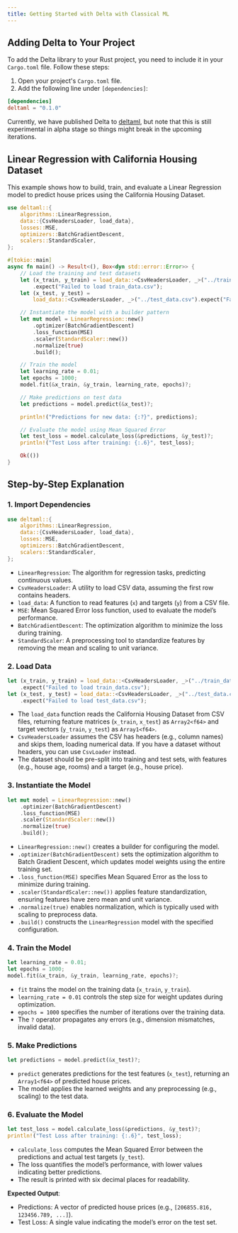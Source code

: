 ```yaml
---
title: Getting Started with Delta with Classical ML
---
```


## Adding Delta to Your Project

To add the Delta library to your Rust project, you need to include it in your
`Cargo.toml` file. Follow these steps:

1. Open your project's `Cargo.toml` file.
2. Add the following line under `[dependencies]`:

```toml title="Cargo.toml"
[dependencies]
deltaml = "0.1.0"
```

Currently, we have published Delta to
[deltaml](https://crates.io/crates/deltaml), but note that this is still
experimental in alpha stage so things might break in the upcoming iterations.

## Linear Regression with California Housing Dataset

This example shows how to build, train, and evaluate a Linear Regression model
to predict house prices using the California Housing Dataset.

```rust
use deltaml::{
    algorithms::LinearRegression,
    data::{CsvHeadersLoader, load_data},
    losses::MSE,
    optimizers::BatchGradientDescent,
    scalers::StandardScaler,
};

#[tokio::main]
async fn main() -> Result<(), Box<dyn std::error::Error>> {
    // Load the training and test datasets
    let (x_train, y_train) = load_data::<CsvHeadersLoader, _>("../train_data.csv")
        .expect("Failed to load train_data.csv");
    let (x_test, y_test) =
        load_data::<CsvHeadersLoader, _>("../test_data.csv").expect("Failed to load test_data.csv");

    // Instantiate the model with a builder pattern
    let mut model = LinearRegression::new()
        .optimizer(BatchGradientDescent)
        .loss_function(MSE)
        .scaler(StandardScaler::new())
        .normalize(true)
        .build();

    // Train the model
    let learning_rate = 0.01;
    let epochs = 1000;
    model.fit(&x_train, &y_train, learning_rate, epochs)?;

    // Make predictions on test data
    let predictions = model.predict(&x_test)?;

    println!("Predictions for new data: {:?}", predictions);

    // Evaluate the model using Mean Squared Error
    let test_loss = model.calculate_loss(&predictions, &y_test)?;
    println!("Test Loss after training: {:.6}", test_loss);

    Ok(())
}
```

## Step-by-Step Explanation

### 1. **Import Dependencies**

```rust
use deltaml::{
    algorithms::LinearRegression,
    data::{CsvHeadersLoader, load_data},
    losses::MSE,
    optimizers::BatchGradientDescent,
    scalers::StandardScaler,
};
```

- `LinearRegression`: The algorithm for regression tasks, predicting continuous
  values.
- `CsvHeadersLoader`: A utility to load CSV data, assuming the first row
  contains headers.
- `load_data`: A function to read features (`x`) and targets (`y`) from a CSV
  file.
- `MSE`: Mean Squared Error loss function, used to evaluate the model’s
  performance.
- `BatchGradientDescent`: The optimization algorithm to minimize the loss during
  training.
- `StandardScaler`: A preprocessing tool to standardize features by removing the
  mean and scaling to unit variance.

### 2. **Load Data**

```rust
let (x_train, y_train) = load_data::<CsvHeadersLoader, _>("../train_data.csv")
    .expect("Failed to load train_data.csv");
let (x_test, y_test) = load_data::<CsvHeadersLoader, _>("../test_data.csv")
    .expect("Failed to load test_data.csv");
```

- The `load_data` function reads the California Housing Dataset from CSV files,
  returning feature matrices (`x_train`, `x_test`) as `Array2<f64>` and target
  vectors (`y_train`, `y_test`) as `Array1<f64>`.
- `CsvHeadersLoader` assumes the CSV has headers (e.g., column names) and skips
  them, loading numerical data. If you have a dataset without headers, you can
  use `CsvLoader` instead.
- The dataset should be pre-split into training and test sets, with features
  (e.g., house age, rooms) and a target (e.g., house price).

### 3. **Instantiate the Model**

```rust
let mut model = LinearRegression::new()
    .optimizer(BatchGradientDescent)
    .loss_function(MSE)
    .scaler(StandardScaler::new())
    .normalize(true)
    .build();
```

- `LinearRegression::new()` creates a builder for configuring the model.
- `.optimizer(BatchGradientDescent)` sets the optimization algorithm to Batch
  Gradient Descent, which updates model weights using the entire training set.
- `.loss_function(MSE)` specifies Mean Squared Error as the loss to minimize
  during training.
- `.scaler(StandardScaler::new())` applies feature standardization, ensuring
  features have zero mean and unit variance.
- `.normalize(true)` enables normalization, which is typically used with scaling
  to preprocess data.
- `.build()` constructs the `LinearRegression` model with the specified
  configuration.

### 4. **Train the Model**

```rust
let learning_rate = 0.01;
let epochs = 1000;
model.fit(&x_train, &y_train, learning_rate, epochs)?;
```

- `fit` trains the model on the training data (`x_train`, `y_train`).
- `learning_rate = 0.01` controls the step size for weight updates during
  optimization.
- `epochs = 1000` specifies the number of iterations over the training data.
- The `?` operator propagates any errors (e.g., dimension mismatches, invalid
  data).

### 5. **Make Predictions**

```rust
let predictions = model.predict(&x_test)?;
```

- `predict` generates predictions for the test features (`x_test`), returning an
  `Array1<f64>` of predicted house prices.
- The model applies the learned weights and any preprocessing (e.g., scaling) to
  the test data.

### 6. **Evaluate the Model**

```rust
let test_loss = model.calculate_loss(&predictions, &y_test)?;
println!("Test Loss after training: {:.6}", test_loss);
```

- `calculate_loss` computes the Mean Squared Error between the predictions and
  actual test targets (`y_test`).
- The loss quantifies the model’s performance, with lower values indicating
  better predictions.
- The result is printed with six decimal places for readability.

**Expected Output**:

- Predictions: A vector of predicted house prices (e.g.,
  `[206855.816, 123456.789, ...]`).
- Test Loss: A single value indicating the model’s error on the test set.

